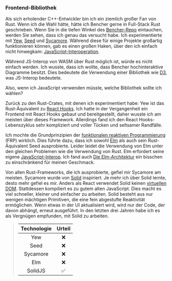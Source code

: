 ### Frontend-Bibliothek

Als sich erholender C++-Entwickler bin ich ein ziemlich großer Fan von Rust. Wenn ich die Wahl hätte, hätte ich Bencher gerne in Full-Stack Rust geschrieben. Wenn Sie in die tiefen Winkel des [Bencher-Repo][bencher github] eintauchen, werden Sie sehen, dass ich genau das versucht habe. Ich experimentierte mit [Yew][yew github], [Seed][seed github] und [Sycamore][sycamore github]. Während diese für einige Projekte großartig funktionieren können, gab es einen großen Haken, über den ich einfach nicht hinwegkam: [JavaScript-Interoperation][js ffi].

Während JS-Interop von WASM über Rust möglich ist, würde es nicht einfach werden. Ich wusste, dass ich wollte, dass Bencher hochinteraktive Diagramme besitzt. Dies bedeutete die Verwendung einer Bibliothek wie [D3][d3 github], was JS-Interop bedeutete.

Also, wenn ich JavaScript verwenden müsste, welche Bibliothek sollte ich wählen?

Zurück zu den Rust-Crates, mit denen ich experimentiert habe: Yew ist das Rust-Äquivalent zu [React Hooks][react hooks]. Ich hatte in der Vergangenheit ein Frontend mit React Hooks gebaut und bereitgestellt, daher wusste ich am meisten über dieses Framework. Allerdings fand ich den React Hooks-Lebenszyklus sehr kompliziert und voller Tücken und seltsamer Randfälle.

Ich mochte die Grundprinzipien der [funktionalen reaktiven Programmierung][functional reactive programming] (FRP) wirklich. Dies führte dazu, dass ich sowohl [Elm][elm] als auch sein Rust-Äquivalent Seed ausprobierte. Leider leidet die Verwendung von Elm unter den gleichen Problemen wie die Verwendung von Rust. Elm erfordert seine eigene [JavaScript-Interop][elm js interop]. Ich fand auch [Die Elm-Architektur][the elm architecture] ein bisschen zu einschränkend für meinen Geschmack.

Von allen Rust-Frameworks, die ich ausprobierte, gefiel mir Sycamore am meisten. Sycamore wurde von [Solid][solid github] inspiriert. Je mehr ich über Solid lernte, desto mehr gefiel es mir. Anders als React verwendet Solid keinen [virtuellen DOM][react virtual dom]. Stattdessen kompiliert es zu gutem alten JavaScript. Dies macht es viel schneller, kleiner und einfacher zu arbeiten. Solid besteht aus nur wenigen mächtigen Primitiven, die eine fein abgestufte Reaktivität ermöglichen. Wenn etwas in der UI aktualisiert wird, wird nur der Code, der davon abhängt, erneut ausgeführt. In den letzten drei Jahren habe ich es als Vergnügen empfunden, mit Solid zu arbeiten.

> | Technologie | Urteil |
> | :---------: | :----: |
> |    Yew     |    ❌    |
> |    Seed    |    ❌    |
> |  Sycamore  |    ❌    |
> |    Elm     |    ❌    |
> |   SolidJS  |    ✅    |

[bencher github]: https://github.com/bencherdev/bencher
[yew github]: https://github.com/yewstack/yew
[seed github]: https://github.com/seed-rs/seed
[sycamore github]: https://github.com/sycamore-rs/sycamore
[js ffi]: https://rustwasm.github.io/docs/book/reference/js-ffi.html
[d3 github]: https://github.com/d3/d3
[react hooks]: https://react.dev/reference/react/hooks
[functional reactive programming]: https://en.wikipedia.org/wiki/Functional_reactive_programming
[elm]: https://elm-lang.org/
[elm js interop]: https://guide.elm-lang.org/interop/
[the elm architecture]: https://guide.elm-lang.org/architecture/
[solid github]: https://github.com/solidjs/solid
[react virtual dom]: https://legacy.reactjs.org/docs/faq-internals.html
